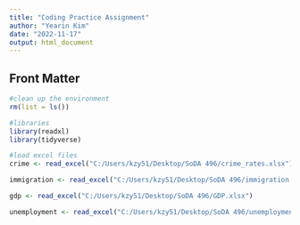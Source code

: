 ```yaml
---
title: "Coding Practice Assignment"
author: "Yearin Kim"
date: "2022-11-17"
output: html_document
---
```


## Front Matter

```r
#clean up the environment
rm(list = ls())

#libraries
library(readxl)
library(tidyverse)

#load excel files
crime <- read_excel("C:/Users/kzy51/Desktop/SoDA 496/crime_rates.xlsx")

immigration <- read_excel("C:/Users/kzy51/Desktop/SoDA 496/immigration.xlsx")

gdp <- read_excel("C:/Users/kzy51/Desktop/SoDA 496/GDP.xlsx")

unemployment <- read_excel("C:/Users/kzy51/Desktop/SoDA 496/unemployment.xlsx")
```